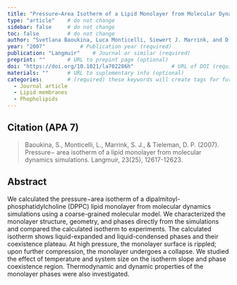```yaml
---
title: "Pressure−Area Isotherm of a Lipid Monolayer from Molecular Dynamics Simulations"          # Paper title (required)
type: "article"    # do not change
sidebar: false     # do not change
toc: false         # do not change
author: "Svetlana Baoukina, Luca Monticelli, Siewert J. Marrink, and D. Peter Tieleman"         # Paper authors (required)
year: "2007"           # Publication year (required)
publication: "Langmuir"    # Journal or similar (required)
preprint: ""       # URL to prepint page (optional)  
doi: "https://doi.org/10.1021/la702286h"            # URL of DOI (required)  
materials: ""      # URL to suplementary info (optional)
categories:        # (required) these keywords will create tags for further filtering. 
  - Journal article
  - Lipid membranes
  - Phopholipids
---
```


<!-- 
The info below is just an example. 

Both fields are required and they have to be replaced with the respective info for each paper. 

Please notice the `> ` symbol before the citation, it gives it additional styling.  
-->

## Citation (APA 7)      

> Baoukina, S., Monticelli, L., Marrink, S. J., & Tieleman, D. P. (2007). Pressure− area isotherm of a lipid monolayer from molecular dynamics simulations. Langmuir, 23(25), 12617-12623.

## Abstract

We calculated the pressure−area isotherm of a dipalmitoyl-phosphatidylcholine (DPPC) lipid monolayer from molecular dynamics simulations using a coarse-grained molecular model. We characterized the monolayer structure, geometry, and phases directly from the simulations and compared the calculated isotherm to experiments. The calculated isotherm shows liquid-expanded and liquid-condensed phases and their coexistence plateau. At high pressure, the monolayer surface is rippled; upon further compression, the monolayer undergoes a collapse. We studied the effect of temperature and system size on the isotherm slope and phase coexistence region. Thermodynamic and dynamic properties of the monolayer phases were also investigated.
